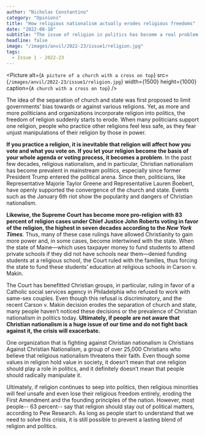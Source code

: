 ```yaml
---
author: "Nicholas Constantino"
category: "Opinions"
title: "How religious nationalism actually erodes religious freedoms"
date: "2022-08-10"
subtitle: "The issue of religion in politics has become a real problem, but not many people are talking about it"
headline: false
image: "/images/anvil/2022-23/issue1/religion.jpg"
tags:
  - Issue 1 - 2022-23
---
```



<Picture
	alt={`A picture of a church with a cross on top`}
	src={`/images/anvil/2022-23/issue1/religion.jpg`}
  width={1500}
  height={1000}
  caption={`A church with a cross on top`}
/>

The idea of the separation of church and state was first proposed to limit governments’ bias towards or against various religions. Yet, as more and more politicians and organizations incorporate religion into politics, the freedom of religion suddenly starts to erode. When many politicians support one religion, people who practice other religions feel less safe, as they fear unjust manipulations of their religion by those in power.

**If you practice a religion, it is inevitable that religion will affect how you vote and what you vote on. If you let your religion become the basis of your whole agenda or voting process, it becomes a problem**. In the past few decades, religious nationalism, and in particular, Christian nationalism has become prevalent in mainstream politics, especially since former President Trump entered the political arena. Since then, politicians, like Representative Majorie Taylor Greene and Representative Lauren Boebert, have openly supported the convergence of the church and state. Events such as the January 6th riot show the popularity and dangers of Christian nationalism.

**Likewise, the Supreme Court has become more pro-religion with 83 percent of religion cases under Chief Justice John Roberts voting in favor of the religion, the highest in seven decades according to the _New York Times_**. Thus, many of these case rulings have allowed Christianity to gain more power and, in some cases, become intertwined with the state. When the state of Maine—which uses taxpayer money to fund students to attend private schools if they did not have schools near them—denied funding students at a religious school, the Court ruled with the families, thus forcing the state to fund these students’ education at religious schools in Carson v. Makin.

The Court has benefitted Christian groups, in particular, ruling in favor of a Catholic social services agency in Philadelphia who refused to work with same-sex couples. Even though this refusal is discriminatory, and the recent Carson v. Makin decision erodes the separation of church and state, many people haven’t noticed these decisions or the prevalence of Christian nationalism in politics today. **Ultimately, if people are not aware that Christian nationalism is a huge issue of our time and do not fight back against it, the crisis will exacerbate.**

One organization that is fighting against Christian nationalism is Christians Against Christian Nationalism, a group of over 25,000 Christians who believe that religious nationalism threatens their faith. Even though some values in religion hold value in society, it doesn’t mean that one religion should play a role in politics, and it definitely doesn’t mean that people should radically manipulate it.

Ultimately, if religion continues to seep into politics, then religious minorities will feel unsafe and even lose their religious freedom entirely, eroding the First Amendment and the founding principles of the nation. However, most people-- 63 percent-- say that religion should stay out of political matters, according to Pew Research. As long as people start to understand that we need to solve this crisis, it is still possible to prevent a lasting blend of religion and politics.